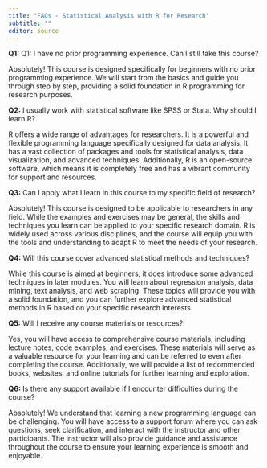 ---
title: "FAQs - Statistical Analysis with R for Research"
subtitle: ""
editor: source
---

**Q1:** Q1: I have no prior programming experience. Can I still take this course?

Absolutely! This course is designed specifically for beginners with no prior programming experience. We will start from the basics and guide you through step by step, providing a solid foundation in R programming for research purposes.

**Q2:** I usually work with statistical software like SPSS or Stata. Why should I learn R?

R offers a wide range of advantages for researchers. It is a powerful and flexible programming language specifically designed for data analysis. It has a vast collection of packages and tools for statistical analysis, data visualization, and advanced techniques. Additionally, R is an open-source software, which means it is completely free and has a vibrant community for support and resources.

**Q3:** Can I apply what I learn in this course to my specific field of research?

Absolutely! This course is designed to be applicable to researchers in any field. While the examples and exercises may be general, the skills and techniques you learn can be applied to your specific research domain. R is widely used across various disciplines, and the course will equip you with the tools and understanding to adapt R to meet the needs of your research.

**Q4:** Will this course cover advanced statistical methods and techniques?

While this course is aimed at beginners, it does introduce some advanced techniques in later modules. You will learn about regression analysis, data mining, text analysis, and web scraping. These topics will provide you with a solid foundation, and you can further explore advanced statistical methods in R based on your specific research interests.

**Q5:** Will I receive any course materials or resources?

Yes, you will have access to comprehensive course materials, including lecture notes, code examples, and exercises. These materials will serve as a valuable resource for your learning and can be referred to even after completing the course. Additionally, we will provide a list of recommended books, websites, and online tutorials for further learning and exploration.

**Q6:** Is there any support available if I encounter difficulties during the course?

Absolutely! We understand that learning a new programming language can be challenging. You will have access to a support forum where you can ask questions, seek clarification, and interact with the instructor and other participants. The instructor will also provide guidance and assistance throughout the course to ensure your learning experience is smooth and enjoyable. 

